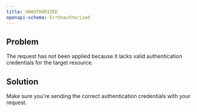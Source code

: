 ```yaml
---
title: UNAUTHORIZED
openapi-schema: ErrUnauthorized
---
```


## Problem

The request has not been applied because it lacks valid authentication credentials for the target resource.

## Solution

Make sure you're sending the correct authentication credentials with your request.

